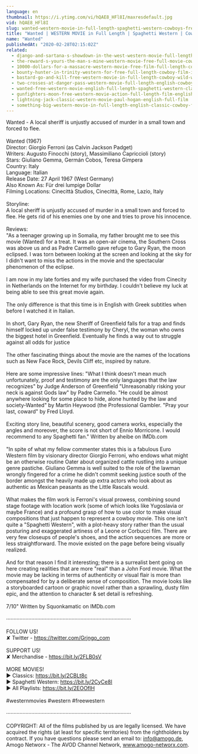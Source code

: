 ```yaml
---
language: en
thumbnail: https://i.ytimg.com/vi/hQAE8_HFl8I/maxresdefault.jpg
vid: hQAE8_HFl8I
slug: wanted-western-movie-in-full-length-spaghetti-western-cowboys-free-movie
title: "Wanted | WESTERN MOVIE in Full Length | Spaghetti Western | Cowboys | Free Movie"
name: "Wanted"
publishedAt: "2020-02-28T02:15:02Z"
related:
  - django-and-sartana-s-showdown-in-the-west-western-movie-full-length-movie-free-film
  - the-reward-s-yours-the-man-s-mine-western-movie-free-full-movie-cowboy-feature-film
  - 10000-dollars-for-a-massacre-western-movie-free-film-full-length-cowboy-films-english
  - bounty-hunter-in-trinity-western-for-free-full-length-cowboy-film-italo-western
  - bastard-go-and-kill-free-western-movie-in-full-length-cowboy-wild-west-film
  - two-crosses-at-danger-pass-western-movie-full-length-english-cowboy-film
  - wanted-free-western-movie-english-full-length-spaghetti-western-classic-feature-film
  - gunfighters-moon-free-western-movie-action-full-length-film-english
  - lightning-jack-classic-western-movie-paul-hogan-english-full-film
  - something-big-western-movie-in-full-length-english-classic-cowboy-film-free-full-westerns
---
```


Wanted - A local sheriff is unjustly accused of murder in a small town and forced to flee.<br />
<br />
Wanted (1967) <br />
Director: Giorgio Ferroni (as Calvin Jackson Padget)<br />
Writers: Augusto Finocchi (story), Massimiliano Capriccioli (story) <br />
Stars: Giuliano Gemma, Germán Cobos, Teresa Gimpera <br />
Country: Italy<br />
Language: Italian<br />
Release Date: 27 April 1967 (West Germany) <br />
Also Known As: Für drei lumpige Dollar <br />
Filming Locations: Cinecittà Studios, Cinecittà, Rome, Lazio, Italy <br />
<br />
Storyline:<br />
A local sheriff is unjustly accused of murder in a small town and forced to flee. He gets rid of his enemies one by one and tries to prove his innocence.<br />
<br />
Reviews:<br />
"As a teenager growing up in Somalia, my father brought me to see this movie (Wanted) for a treat. It was an open-air cinema, the Southern Cross was above us and as Padre Carmello gave refuge to Gary Ryan, the moon eclipsed. I was torn between looking at the screen and looking at the sky for I didn't want to miss the actions in the movie and the spectacular phenomenon of the eclipse.<br />
<br />
I am now in my late forties and my wife purchased the video from Cinecity in Netherlands on the Internet for my birthday. I couldn't believe my luck at being able to see this great movie again.<br />
<br />
The only difference is that this time is in English with Greek subtitles when before I watched it in Italian.<br />
<br />
In short, Gary Ryan, the new Sheriff of Greenfield falls for a trap and finds himself locked up under false testimony by Cheryl, the woman who owns the biggest hotel in Greenfield. Eventually he finds a way out to struggle against all odds for justice<br />
<br />
The other fascinating things about the movie are the names of the locations such as New Face Rock, Devils Cliff etc, inspired by nature.<br />
<br />
Here are some impressive lines: "What I think doesn't mean much unfortunately, proof and testimony are the only languages that the law recognizes" by Judge Anderson of Greenfield "Unreasonably risking your neck is against Gods law" by Padre Carmello. "He could be almost anywhere looking for some place to hide, alone hunted by the law and society-Wanted" by Martin Heywood (the Professional Gambler. "Pray your last, coward" by Fred Lloyd.<br />
<br />
Exciting story line, beautiful scenery, good camera works, especially the angles and moreover, the score is not short of Ennio Morricone. I would recommend to any Spaghetti fan." Written by aheibe on IMDb.com<br />
<br />
"In spite of what my fellow commenter states this is a fabulous Euro Western film by visionary director Giorgio Ferroni, who endows what might be an otherwise routine Oater about organized cattle rustling into a unique genre pastiche. Giuliano Gemma is well suited to the role of the lawman wrongly fingered for a crime he didn't commit seeking justice south of the border amongst the heavily made up extra actors who look about as authentic as Mexican peasants as the Little Rascals would.<br />
<br />
What makes the film work is Ferroni's visual prowess, combining sound stage footage with location work (some of which looks like Yugoslavia or maybe France) and a profound grasp of how to use color to make visual compositions that just happen to represent a cowboy movie. This one isn't quite a "Spaghetti Western", with a plot-heavy story rather than the usual posturing and exaggerated artiness of a Leone or Corbucci film. There are very few closeups of people's shoes, and the action sequences are more or less straightforward. The movie existed on the page before being visually realized.<br />
<br />
And for that reason I find it interesting; there is a surrealist bent going on here creating realities that are more "real" than a John Ford movie. What the movie may be lacking in terms of authenticity or visual flair is more than compensated for by a deliberate sense of composition. The movie looks like a storyboarded cartoon or graphic novel rather than a sprawling, dusty film epic, and the attention to character & set detail is refreshing.<br />
<br />
7/10" Written by Squonkamatic on IMDb.com<br />
<br />
····················································································<br />
<br />
FOLLOW US!<br />
✘ Twitter - https://twitter.com/Grjngo_com<br />
<br />
SUPPORT US!<br />
✘ Merchandise - https://bit.ly/2FLB0sV<br />
<br />
MORE MOVIES! <br />
► Classics: https://bit.ly/2CBLt8c <br />
► Spaghetti Western: https://bit.ly/2CyCe8I <br />
► All Playlists: https://bit.ly/2EOOfIH <br />
<br />
#westernmovies #western #freewestern<br />
<br />
····················································································<br />
<br />
COPYRIGHT: All of the films published by us are legally licensed. We have acquired the rights (at least for specific territories) from the rightholders by contract. If you have questions please send an email to: info@amogo.de, Amogo Networx - The AVOD Channel Network, www.amogo-networx.com.